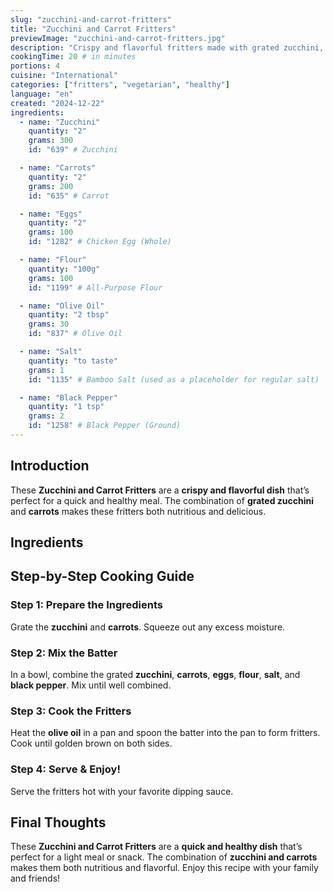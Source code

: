 ```yaml
---
slug: "zucchini-and-carrot-fritters"
title: "Zucchini and Carrot Fritters"
previewImage: "zucchini-and-carrot-fritters.jpg"
description: "Crispy and flavorful fritters made with grated zucchini, carrots, and a touch of seasoning."
cookingTime: 20 # in minutes
portions: 4
cuisine: "International"
categories: ["fritters", "vegetarian", "healthy"]
language: "en"
created: "2024-12-22"
ingredients:
  - name: "Zucchini"
    quantity: "2"
    grams: 300
    id: "639" # Zucchini

  - name: "Carrots"
    quantity: "2"
    grams: 200
    id: "635" # Carrot

  - name: "Eggs"
    quantity: "2"
    grams: 100
    id: "1282" # Chicken Egg (Whole)

  - name: "Flour"
    quantity: "100g"
    grams: 100
    id: "1199" # All-Purpose Flour

  - name: "Olive Oil"
    quantity: "2 tbsp"
    grams: 30
    id: "837" # Olive Oil

  - name: "Salt"
    quantity: "to taste"
    grams: 1
    id: "1135" # Bamboo Salt (used as a placeholder for regular salt)

  - name: "Black Pepper"
    quantity: "1 tsp"
    grams: 2
    id: "1258" # Black Pepper (Ground)
---
```



## Introduction

These **Zucchini and Carrot Fritters** are a **crispy and flavorful dish** that’s perfect for a quick and healthy meal. The combination of **grated zucchini** and **carrots** makes these fritters both nutritious and delicious.

## Ingredients

<IngredientsList
  ingredients={frontmatter.ingredients}
  portions={frontmatter.portions}
/>

## Step-by-Step Cooking Guide

### Step 1: Prepare the Ingredients

Grate the **zucchini** and **carrots**. Squeeze out any excess moisture.

<CookingStep action="kitchenAppliances_grater" alt="Grate ingredients" />

### Step 2: Mix the Batter

In a bowl, combine the grated **zucchini**, **carrots**, **eggs**, **flour**, **salt**, and **black pepper**. Mix until well combined.

<CookingStep action="mixing_bowl_vegetables_stirFry" alt="Mix ingredients" />

### Step 3: Cook the Fritters

Heat the **olive oil** in a pan and spoon the batter into the pan to form fritters. Cook until golden brown on both sides.

<CookingStep action="frying_pan_dumplings" alt="Frying Fritters" />

### Step 4: Serve & Enjoy!

Serve the fritters hot with your favorite dipping sauce.

## Final Thoughts

These **Zucchini and Carrot Fritters** are a **quick and healthy dish** that’s perfect for a light meal or snack. The combination of **zucchini and carrots** makes them both nutritious and flavorful. Enjoy this recipe with your family and friends!

<NutritionFacts ingredients={frontmatter.ingredients} />
